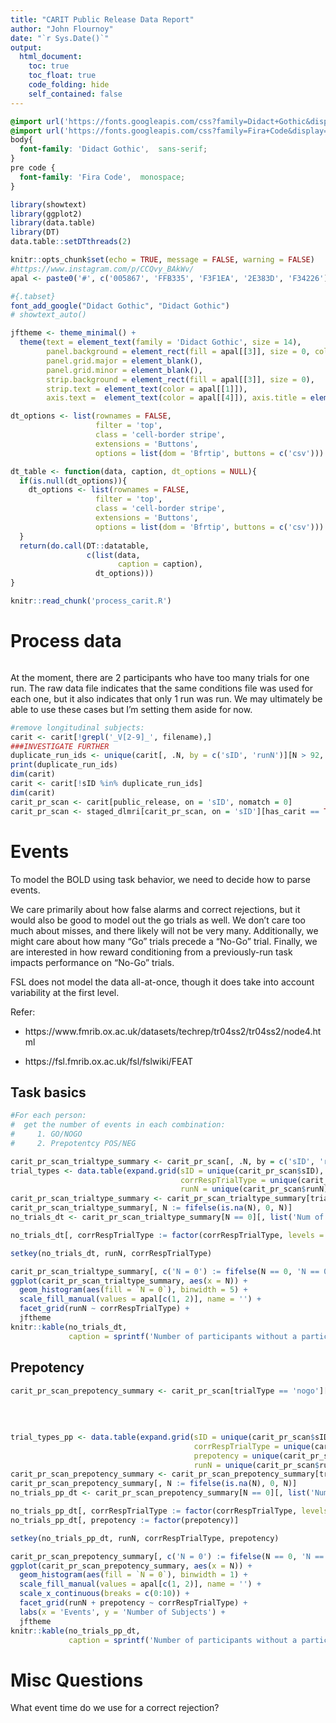 ```yaml
---
title: "CARIT Public Release Data Report"
author: "John Flournoy"
date: "`r Sys.Date()`"
output:
  html_document:
    toc: true
    toc_float: true
    code_folding: hide
    self_contained: false
---
```


```css
@import url('https://fonts.googleapis.com/css?family=Didact+Gothic&display=swap');
@import url('https://fonts.googleapis.com/css?family=Fira+Code&display=swap');
body{
  font-family: 'Didact Gothic',  sans-serif;
}
pre code {
  font-family: 'Fira Code',  monospace;
}
```

```r
library(showtext)
library(ggplot2)
library(data.table)
library(DT)
data.table::setDTthreads(2)

knitr::opts_chunk$set(echo = TRUE, message = FALSE, warning = FALSE)
#https://www.instagram.com/p/CCQvy_BAkWv/
apal <- paste0('#', c('005867', 'FFB335', 'F3F1EA', '2E383D', 'F34226'))

#{.tabset}
font_add_google("Didact Gothic", "Didact Gothic")
# showtext_auto()

jftheme <- theme_minimal() +  
  theme(text = element_text(family = 'Didact Gothic', size = 14),
        panel.background = element_rect(fill = apal[[3]], size = 0, color = apal[[2]]),
        panel.grid.major = element_blank(),
        panel.grid.minor = element_blank(), 
        strip.background = element_rect(fill = apal[[3]], size = 0),
        strip.text = element_text(color = apal[[1]]),
        axis.text =  element_text(color = apal[[4]]), axis.title = element_text(color = apal[[4]]))

dt_options <- list(rownames = FALSE,
                   filter = 'top',
                   class = 'cell-border stripe',
                   extensions = 'Buttons', 
                   options = list(dom = 'Bfrtip', buttons = c('csv')))

dt_table <- function(data, caption, dt_options = NULL){
  if(is.null(dt_options)){
    dt_options <- list(rownames = FALSE,
                   filter = 'top',
                   class = 'cell-border stripe',
                   extensions = 'Buttons', 
                   options = list(dom = 'Bfrtip', buttons = c('csv')))
  }
  return(do.call(DT::datatable, 
                 c(list(data,
                        caption = caption), 
                   dt_options)))
}

knitr::read_chunk('process_carit.R')
```

# Process data

```r
```

At the moment, there are 2 participants who have too many trials for one run. The raw data file indicates that the same conditions file was used for each one, but it also indicates that only 1 run was run. We may ultimately be able to use these cases but I'm setting them aside for now.

```r
#remove longitudinal subjects:
carit <- carit[!grepl('_V[2-9]_', filename),]
###INVESTIGATE FURTHER
duplicate_run_ids <- unique(carit[, .N, by = c('sID', 'runN')][N > 92, sID])
print(duplicate_run_ids)
dim(carit)
carit <- carit[!sID %in% duplicate_run_ids]
dim(carit)
carit_pr_scan <- carit[public_release, on = 'sID', nomatch = 0]
carit_pr_scan <- staged_dlmri[carit_pr_scan, on = 'sID'][has_carit == TRUE]
```

# Events

To model the BOLD using task behavior, we need to decide how to parse events.

We care primarily about how false alarms and correct rejections, but it would also be good to model out the go trials as well. We don't care too much about misses, and there likely will not be very many. Additionally, we might care about how many "Go" trials precede a "No-Go" trial. Finally, we are interested in how reward conditioning from a previously-run task impacts performance on "No-Go" trials.

FSL does not model the data all-at-once, though it does take into account variability at the first level. 

Refer: 

- https://www.fmrib.ox.ac.uk/datasets/techrep/tr04ss2/tr04ss2/node4.html

- https://fsl.fmrib.ox.ac.uk/fsl/fslwiki/FEAT

## Task basics

```r
#For each person:
#  get the number of events in each combination:
#     1. GO/NOGO
#     2. Prepotentcy POS/NEG

carit_pr_scan_trialtype_summary <- carit_pr_scan[, .N, by = c('sID', 'runN', 'corrRespTrialType')][corrRespTrialType != '']
trial_types <- data.table(expand.grid(sID = unique(carit_pr_scan$sID),
                                      corrRespTrialType = unique(carit_pr_scan$corrRespTrialType),
                                      runN = unique(carit_pr_scan$runN)))[corrRespTrialType != '']
carit_pr_scan_trialtype_summary <- carit_pr_scan_trialtype_summary[trial_types, on = c('sID', 'corrRespTrialType', 'runN')]
carit_pr_scan_trialtype_summary[, N := fifelse(is.na(N), 0, N)]
no_trials_dt <- carit_pr_scan_trialtype_summary[N == 0][, list('Num of subs w/o trial-type' = .N), by = c('corrRespTrialType', 'runN')]

no_trials_dt[, corrRespTrialType := factor(corrRespTrialType, levels = c('Hit', 'Miss', 'corReject', 'falseAlarm')) ]

setkey(no_trials_dt, runN, corrRespTrialType)
```

```r
carit_pr_scan_trialtype_summary[, c('N = 0') := fifelse(N == 0, 'N == 0', 'N != 0')]
ggplot(carit_pr_scan_trialtype_summary, aes(x = N)) + 
  geom_histogram(aes(fill = `N = 0`), binwidth = 5) + 
  scale_fill_manual(values = apal[c(1, 2)], name = '') + 
  facet_grid(runN ~ corrRespTrialType) + 
  jftheme
knitr::kable(no_trials_dt, 
             caption = sprintf('Number of participants without a particular trial type across all runs, out of N = %d', unique(carit_pr_scan_trialtype_summary[, 'sID'])[, .N]))
```

## Prepotency

```r
carit_pr_scan_prepotency_summary <- carit_pr_scan[trialType == 'nogo'][, .N, 
                                                                         by = c('sID', 
                                                                                'runN',
                                                                                'corrRespTrialType',
                                                                                'prepotency')][corrRespTrialType != '']
trial_types_pp <- data.table(expand.grid(sID = unique(carit_pr_scan$sID),
                                         corrRespTrialType = unique(carit_pr_scan[trialType == 'nogo', corrRespTrialType]),
                                         prepotency = unique(carit_pr_scan[trialType == 'nogo', prepotency]),
                                         runN = unique(carit_pr_scan$runN)))[corrRespTrialType != '']
carit_pr_scan_prepotency_summary <- carit_pr_scan_prepotency_summary[trial_types_pp, on = c('sID', 'corrRespTrialType', 'runN', 'prepotency')]
carit_pr_scan_prepotency_summary[, N := fifelse(is.na(N), 0, N)]
no_trials_pp_dt <- carit_pr_scan_prepotency_summary[N == 0][, list('Num of subs w/o trial-type' = .N), by = c('corrRespTrialType', 'runN', 'prepotency')]

no_trials_pp_dt[, corrRespTrialType := factor(corrRespTrialType, levels = c('corReject', 'falseAlarm')) ]
no_trials_pp_dt[, prepotency := factor(prepotency)]

setkey(no_trials_pp_dt, runN, corrRespTrialType, prepotency)
```

```r
carit_pr_scan_prepotency_summary[, c('N = 0') := fifelse(N == 0, 'N == 0', 'N != 0')]
ggplot(carit_pr_scan_prepotency_summary, aes(x = N)) + 
  geom_histogram(aes(fill = `N = 0`), binwidth = 1) + 
  scale_fill_manual(values = apal[c(1, 2)], name = '') + 
  scale_x_continuous(breaks = c(0:10)) + 
  facet_grid(runN + prepotency ~ corrRespTrialType) + 
  labs(x = 'Events', y = 'Number of Subjects') + 
  jftheme
knitr::kable(no_trials_pp_dt, 
             caption = sprintf('Number of participants without a particular trial type across all runs, out of N = %d', unique(carit_pr_scan_trialtype_summary[, 'sID'])[, .N]))
```



# Misc Questions

What event time do we use for a correct rejection?